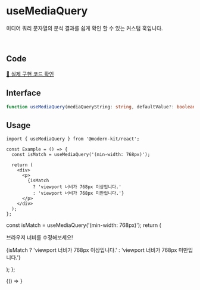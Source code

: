 
# useMediaQuery

미디어 쿼리 문자열의 분석 결과를 쉽게 확인 할 수 있는 커스텀 훅입니다. 

<br />

## Code
[🔗 실제 구현 코드 확인](https://github.com/modern-agile-team/modern-kit/blob/main/packages/react/src/hooks/useMediaQuery/index.ts)

## Interface
```ts title="typescript"
function useMediaQuery(mediaQueryString: string, defaultValue?: boolean): boolean
```

## Usage
```tsx title="typescript"
import { useMediaQuery } from '@modern-kit/react';

const Example = () => {
  const isMatch = useMediaQuery('(min-width: 768px)');

  return (
    <div>
      <p>
        {isMatch
          ? 'viewport 너비가 768px 이상입니다.'
          : 'viewport 너비가 768px 미만입니다.'}
      </p>
    </div>
  );
};
```

  const isMatch = useMediaQuery('(min-width: 768px)');
  return (
    <div>
      <p>브라우저 너비를 수정해보세요!</p>
      <p>
        {isMatch
          ? 'viewport 너비가 768px 이상입니다.'
          : 'viewport 너비가 768px 미만입니다.'}
      </p>
    </div>
  );
};


<BrowserOnly>
  {() => <Example />}
</BrowserOnly>